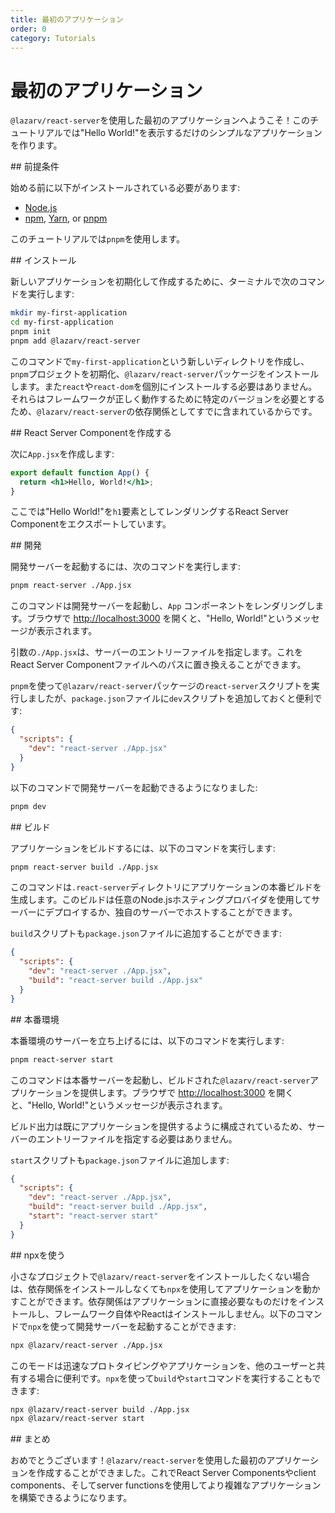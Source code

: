 ```yaml
---
title: 最初のアプリケーション
order: 0
category: Tutorials
---
```



# 最初のアプリケーション

`@lazarv/react-server`を使用した最初のアプリケーションへようこそ！このチュートリアルでは"Hello World!"を表示するだけのシンプルなアプリケーションを作ります。

<Link name="prerequisites">
## 前提条件
</Link>

始める前に以下がインストールされている必要があります:

- [Node.js](https://nodejs.org/)
- [npm](https://www.npmjs.com/), [Yarn](https://yarnpkg.com/), or [pnpm](https://pnpm.io/ja)

このチュートリアルでは`pnpm`を使用します。

<Link name="install">
## インストール
</Link>

新しいアプリケーションを初期化して作成するために、ターミナルで次のコマンドを実行します:

```sh
mkdir my-first-application
cd my-first-application
pnpm init
pnpm add @lazarv/react-server
```

このコマンドで`my-first-application`という新しいディレクトリを作成し、`pnpm`プロジェクトを初期化、`@lazarv/react-server`パッケージをインストールします。また`react`や`react-dom`を個別にインストールする必要はありません。それらはフレームワークが正しく動作するために特定のバージョンを必要とするため、`@lazarv/react-server`の依存関係としてすでに含まれているからです。

<Link name="create">
## React Server Componentを作成する
</Link>

次に`App.jsx`を作成します:

```jsx filename="./App.jsx"
export default function App() {
  return <h1>Hello, World!</h1>;
}
```

ここでは"Hello World!"を`h1`要素としてレンダリングするReact Server Componentをエクスポートしています。

<Link name="development">
## 開発
</Link>

開発サーバーを起動するには、次のコマンドを実行します:

```sh
pnpm react-server ./App.jsx
```

このコマンドは開発サーバーを起動し、`App` コンポーネントをレンダリングします。ブラウザで [http://localhost:3000](http://localhost:3000) を開くと、"Hello, World!"というメッセージが表示されます。

引数の`./App.jsx`は、サーバーのエントリーファイルを指定します。これをReact Server Componentファイルへのパスに置き換えることができます。

`pnpm`を使って`@lazarv/react-server`パッケージの`react-server`スクリプトを実行しましたが、`package.json`ファイルに`dev`スクリプトを追加しておくと便利です:

```json filename="./package.json"
{
  "scripts": {
    "dev": "react-server ./App.jsx"
  }
}
```

以下のコマンドで開発サーバーを起動できるようになりました:

```sh
pnpm dev
```

<Link name="build">
## ビルド
</Link>

アプリケーションをビルドするには、以下のコマンドを実行します:

```sh
pnpm react-server build ./App.jsx
```

このコマンドは`.react-server`ディレクトリにアプリケーションの本番ビルドを生成します。このビルドは任意のNode.jsホスティングプロバイダを使用してサーバーにデプロイするか、独自のサーバーでホストすることができます。

`build`スクリプトも`package.json`ファイルに追加することができます:

```json filename="./package.json"
{
  "scripts": {
    "dev": "react-server ./App.jsx",
    "build": "react-server build ./App.jsx"
  }
}
```

<Link name="production">
## 本番環境
</Link>

本番環境のサーバーを立ち上げるには、以下のコマンドを実行します:

```sh
pnpm react-server start
```

このコマンドは本番サーバーを起動し、ビルドされた`@lazarv/react-server`アプリケーションを提供します。ブラウザで [http://localhost:3000](http://localhost:3000) を開くと、"Hello, World!"というメッセージが表示されます。

ビルド出力は既にアプリケーションを提供するように構成されているため、サーバーのエントリーファイルを指定する必要はありません。

`start`スクリプトも`package.json`ファイルに追加します:

```json filename="./package.json"
{
  "scripts": {
    "dev": "react-server ./App.jsx",
    "build": "react-server build ./App.jsx",
    "start": "react-server start"
  }
}
```

<Link name="npx">
## npxを使う
</Link>

小さなプロジェクトで`@lazarv/react-server`をインストールしたくない場合は、依存関係をインストールしなくても`npx`を使用してアプリケーションを動かすことができます。依存関係はアプリケーションに直接必要なものだけをインストールし、フレームワーク自体やReactはインストールしません。以下のコマンドで`npx`を使って開発サーバーを起動することができます:

```sh
npx @lazarv/react-server ./App.jsx
```

このモードは迅速なプロトタイピングやアプリケーションを、他のユーザーと共有する場合に便利です。`npx`を使って`build`や`start`コマンドを実行することもできます:

```sh
npx @lazarv/react-server build ./App.jsx
npx @lazarv/react-server start
```

<Link name="conclusion">
## まとめ
</Link>

おめでとうございます！`@lazarv/react-server`を使用した最初のアプリケーションを作成することができました。これでReact Server Componentsやclient components、そしてserver functionsを使用してより複雑なアプリケーションを構築できるようになります。